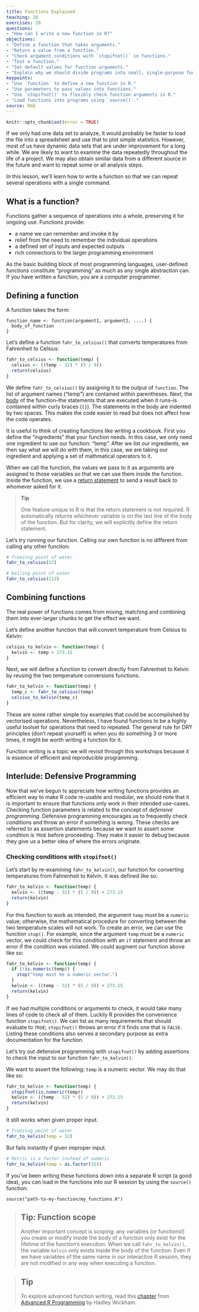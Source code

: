 ```yaml
---
title: Functions Explained
teaching: 20
exercises: 20
questions:
- "How can I write a new function in R?"
objectives:
- "Define a function that takes arguments."
- "Return a value from a function."
- "Check argument conditions with `stopifnot()` in functions."
- "Test a function."
- "Set default values for function arguments."
- "Explain why we should divide programs into small, single-purpose functions."
keypoints:
- "Use `function` to define a new function in R."
- "Use parameters to pass values into functions."
- "Use `stopifnot()` to flexibly check function arguments in R."
- "Load functions into programs using `source()`."
source: Rmd
---
```


```r
knitr::opts_chunk$set(error = TRUE)
```


If we only had one data set to analyze, it would probably be faster to load the file into a spreadsheet and use that to plot simple statistics. However, most of us have dynamic data sets that are under improvement for a long while. We are likely to want to examine the data repeatedly throughout the life of a project. We may also obtain similar data from a different source in the future and want to repeat some or all analysis steps. 

In this lesson, we'll learn how to write a function so that we can repeat several operations with a single command.

## What is a function?

Functions gather a sequence of operations into a whole, preserving it for
ongoing use. Functions provide:

 * a name we can remember and invoke it by
 * relief from the need to remember the individual operations
 * a defined set of inputs and expected outputs
 * rich connections to the larger programming environment

As the basic building block of most programming languages, user-defined functions constitute "programming" as much as any single abstraction can. If you have written a function, you are a computer programmer.

## Defining a function

A function takes the form:
```
function_name <- function(argument1, argument2, ....) {
  body_of_function
}
```

Let's define a function `fahr_to_celsius()` that converts temperatures from Fahrenheit to Celsius:

```r
fahr_to_celsius <- function(temp) {
  celsius <- ((temp - 32) * (5 / 9)) 
  return(celsius)
}
```

We define `fahr_to_celsius()` by assigning it to the output of `function`. The list of argument names ("temp") are contained within parentheses. Next, the [body]({{ page.root }}/reference/#function-body) of the function--the statements that are executed when it runs--is contained within curly braces (`{}`). The statements in the body are indented by two spaces. This makes the
code easier to read but does not affect how the code operates.

It is useful to think of creating functions like writing a cookbook. First you define the "ingredients" that your function needs. In this case, we only need one ingredient to use our function: "temp". After we list our ingredients, we then say what we will do with them, in this case, we are taking our ingredient and applying a set of mathmatical operators to it. 

When we call the function, the values we pass to it as arguments are assigned to those variables so that we can use them inside the function. Inside the function, we use a [return statement]({{ page.root }}/reference/#return-statement) to send a result back to whomever asked for it.

> **Tip**
>
> One feature unique to R is that the return statement is not required. R automatically returns whichever variable is on the last line of the body of the function. But for clarity, we will explicitly define the return statement.

Let's try running our function. Calling our own function is no different from calling any other function:

```r
# freezing point of water
fahr_to_celsius(32)
```

```r
# boiling point of water
fahr_to_celsius(212)
```

## Combining functions

The real power of functions comes from mixing, matching and combining them into ever-larger chunks to get the effect we want.

Let's define another function that will convert temperature from Celsius to
Kelvin:

```r
celsius_to_kelvin <- function(temp) {
  kelvin <- temp + 273.15
}
```

Next, we will define a function to convert directly from Fahrenheit to Kelvin by reusing the two temperature conversions functions.
```r
fahr_to_kelvin <- function(temp) {
  temp_c <- fahr_to_celsius(temp)
  celsius_to_kelvin(temp_c)
}
```

These are some rather simple toy examples that could be accomplished by vectorised operations. Nevertheless, I have found functions to be a highly useful toolset for operations that need to repeated. The general rule for DRY principles (don't repeat yourself) is when you do something 3 or more times, it might be worth writing a function for it. 

Function writing is a topic we will revisit through this workshops because it is essence of efficient and reproducible programming. 

## Interlude: Defensive Programming

Now that we've begun to appreciate how writing functions provides an efficient way to make R code re-usable and modular, we should note that it is important to ensure that functions only work in their intended use-cases. Checking function parameters is related to the concept of *defensive programming*. Defensive programming encourages us to frequently check conditions and throw an error if something is wrong. These checks are referred to as assertion statements because we want to assert some condition is `TRUE` before proceeding. They make it easier to debug because they give us a better idea of where the errors originate.

### Checking conditions with `stopifnot()`

Let's start by re-examining `fahr_to_kelvin()`, our function for converting temperatures from Fahrenheit to Kelvin. It was defined like so:

```r
fahr_to_kelvin <- function(temp) {
  kelvin <- ((temp - 32) * (5 / 9)) + 273.15
  return(kelvin)
}
```

For this function to work as intended, the argument `temp` must be a `numeric` value; otherwise, the mathematical procedure for converting between the two temperature scales will not work. To create an error, we can use the function `stop()`. For example, since the argument `temp` must be a `numeric` vector, we could check for this condition with an `if` statement and throw an error if the condition was violated. We could augment our function above like so:

```r
fahr_to_kelvin <- function(temp) {
  if (!is.numeric(temp)) {
    stop("temp must be a numeric vector.")
  }
  kelvin <- ((temp - 32) * (5 / 9)) + 273.15
  return(kelvin)
}
```

If we had multiple conditions or arguments to check, it would take many lines of code to check all of them. Luckily R provides the convenience function `stopifnot()`. We can list as many requirements that should evaluate to `TRUE`; `stopifnot()` throws an error if it finds one that is `FALSE`. Listing these conditions also serves a secondary purpose as extra documentation for the function.

Let's try out defensive programming with `stopifnot()` by adding assertions to check the input to our function `fahr_to_kelvin()`.

We want to assert the following: `temp` is a numeric vector. We may do that like so:

```r
fahr_to_kelvin <- function(temp) {
  stopifnot(is.numeric(temp))
  kelvin <- ((temp - 32) * (5 / 9)) + 273.15
  return(kelvin)
}
```

It still works when given proper input.

```r
# freezing point of water
fahr_to_kelvin(temp = 32)
```

But fails instantly if given improper input.

```r
# Metric is a factor instead of numeric
fahr_to_kelvin(temp = as.factor(32))
```

If you've been writing these functions down into a separate R script (a good idea), you can load in the functions into our R session by using the `source()` function:

```{}
source("path-to-my-function/my_functions.R")
```

> ## Tip: Function scope
>
> Another important concept is scoping: any variables (or functions!) you create or modify inside the body of a function only exist for the lifetime of the function's execution. When we call `fahr_to_kelvin()`, the variable `kelvin` only exists inside the body of the function. Even if we have variables of the same name in our interactive R session, they are not modified in any way when executing a function.

> ## Tip
>
> To explore advanced function writing, read this [chapter][] from [Advanced R Programming][adv-r] by Hadley Wickham.

[chapter]: http://adv-r.had.co.nz/Functional-programming.html
[adv-r]: http://adv-r.had.co.nz/
